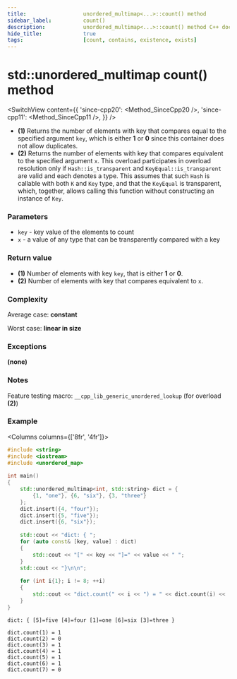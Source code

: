 ```yaml
---
title:					unordered_multimap<...>::count() method
sidebar_label:			count()
description:			unordered_multimap<...>::count() method C++ documentation
hide_title:				true
tags:					[count, contains, existence, exists]
---
```



<!----------------- Codes ---------------------->

<!-- count() -->

# std::unordered_multimap count() method

<SwitchView content={{
    'since-cpp20': <Method_SinceCpp20 />,
    'since-cpp11': <Method_SinceCpp11 />,
    }} />


 - **(1)** Returns the number of elements with key that compares equal to the specified argument `key`, which is either **1** or **0** since this container does not allow duplicates.
 - **(2)** Returns the number of elements with key that compares equivalent to the specified argument `x`.
    This overload participates in overload resolution only if `Hash::is_transparent` and `KeyEqual::is_transparent` are valid and each denotes a type.
    This assumes that such `Hash` is callable with both `K` and `Key` type, and that the `KeyEqual` is transparent, which, together, allows calling this function without constructing an instance of `Key`.

### Parameters

 - `key` - key value of the elements to count
 - `x` - a value of any type that can be transparently compared with a key

### Return value

 - **(1)** Number of elements with key `key`, that is either **1** or **0**.
 - **(2)** Number of elements with key that compares equivalent to `x`.

### Complexity

Average case: **constant**

Worst case: **linear in size**

### Exceptions

**(none)**

### Notes

Feature testing macro: `__cpp_lib_generic_unordered_lookup` (for overload **(2)**)

### Example

<Columns columns={['8fr', '4fr']}>
<div>

```cpp title='Main.cpp' showLineNumbers
#include <string>
#include <iostream>
#include <unordered_map>
 
int main()
{
    std::unordered_multimap<int, std::string> dict = {
        {1, "one"}, {6, "six"}, {3, "three"}
    };
    dict.insert({4, "four"});
    dict.insert({5, "five"});
    dict.insert({6, "six"});
 
    std::cout << "dict: { ";
    for (auto const& [key, value] : dict)
    {
        std::cout << "[" << key << "]=" << value << " ";
    }
    std::cout << "}\n\n";
 
    for (int i{1}; i != 8; ++i)
    {
        std::cout << "dict.count(" << i << ") = " << dict.count(i) << '\n';
    }
}
```

</div>
<div>

```plaintext title="Possible output"
dict: { [5]=five [4]=four [1]=one [6]=six [3]=three }
 
dict.count(1) = 1
dict.count(2) = 0
dict.count(3) = 1
dict.count(4) = 1
dict.count(5) = 1
dict.count(6) = 1
dict.count(7) = 0
```

</div>
</Columns>
